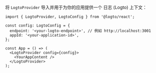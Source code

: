 将 `LogtoProvider` 导入并用于为你的应用提供一个 日志 (Logto) 上下文：

```tsx title="App.tsx"
import { LogtoProvider, LogtoConfig } from '@logto/react';

const config: LogtoConfig = {
  endpoint: '<your-logto-endpoint>', // 例如 http://localhost:3001
  appId: '<your-application-id>',
};

const App = () => (
  <LogtoProvider config={config}>
    <YourAppContent />
  </LogtoProvider>
);
```
